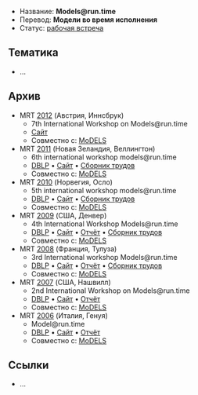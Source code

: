 * Название: '''Models@run.time'''
* Перевод: '''Модели во время исполнения'''
* Статус: [[Workshop|рабочая встреча]]

== Тематика ==
* …

== Архив ==
* MRT [[2012]] (Австрия, Иннсбрук)
** 7th International Workshop on Models@run.time
** [http://www.comp.lancs.ac.uk/~bencomo/MRT12/ Сайт]
** Совместно с: [[MoDELS]]
* MRT [[2011]] (Новая Зеландия, Веллингтон)
** 6th international workshop models@run.time
** [http://dblp.uni-trier.de/db/conf/models/models2011w.html DBLP] • [http://www.comp.lancs.ac.uk/~bencomo/MRT11/ Сайт] • [http://ceur-ws.org/Vol-794 Сборник трудов]
** Совместно с: [[MoDELS]]
* MRT [[2010]] (Норвегия, Осло)
** 5th international workshop models@run.time
** [http://dblp.uni-trier.de/db/conf/models/models2010w.html DBLP] • [http://www.comp.lancs.ac.uk/~bencomo/MRT10/ Сайт] • [http://ceur-ws.org/Vol-641 Сборник трудов]
** Совместно с: [[MoDELS]]
* MRT [[2009]] (США, Денвер)
** 4th International Workshop Models@run.time
** [http://dblp.uni-trier.de/db/conf/models/models2009w.html DBLP] • [http://www.comp.lancs.ac.uk/~bencomo/MRT09/ Сайт] • [http://www.comp.lancs.ac.uk/~bencomo/MRT09/modelsatruntime09_Summary.pdf Отчёт] • [http://ceur-ws.org/Vol-509 Сборник трудов]
** Совместно с: [[MoDELS]]
* MRT [[2008]] (Франция, Тулуза)
** 3rd International workshop Models@run.time
** [http://dblp.uni-trier.de/db/conf/models/models2008w.html DBLP] • [http://www.comp.lancs.ac.uk/~bencomo/MRT08/ Сайт] • [http://www.comp.lancs.ac.uk/~bencomo/MRT08/modelsatruntime08_Summary.pdf Отчёт] • [http://www.comp.lancs.ac.uk/~bencomo/MRT08/MRT2008Proceedings.pdf Сборник трудов]
** Совместно с: [[MoDELS]]
* MRT [[2007]] (США, Нашвилл)
** 2nd International Workshop on Models@run.time
** [http://dblp.uni-trier.de/db/conf/models/models2007w.html DBLP] • [http://www.comp.lancs.ac.uk/~bencomo/MRT07/ Сайт] • [http://www.comp.lancs.ac.uk/~bencomo/MRT07/modelsatruntime07Final.pdf Отчёт]
** Совместно с: [[MoDELS]]
* MRT [[2006]] (Италия, Генуя)
** Model@run.time
** [http://dblp.uni-trier.de/db/conf/models/models2006w.html DBLP] • [http://www.comp.lancs.ac.uk/~bencomo/MRT06/ Сайт] • [http://www.comp.lancs.ac.uk/computing/users/bencomo/MART06/modelsatruntimeSummary.pdf Отчёт]
** Совместно с: [[MoDELS]]

== Ссылки ==
* …

